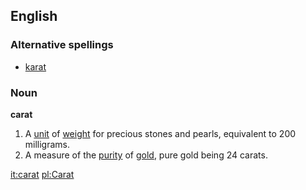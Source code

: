 ==English==

===Alternative spellings===
*[[karat]]

===Noun===
'''carat'''
# A [[unit]] of [[weight]] for precious stones and pearls,  equivalent to 200 milligrams.
# A measure of the [[purity]] of [[gold]], pure gold being 24 carats.

[[it:carat]]
[[pl:Carat]]